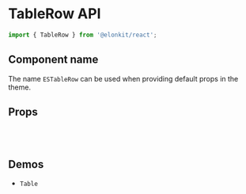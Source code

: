 
<Meta title="Components API/TableRow" />

# TableRow API

```js
import { TableRow } from '@elonkit/react';
```

## Component name

The name `ESTableRow` can be used when providing default props in the theme.

## Props

<TableInterface name="TableRowProps" variant="props" />

<br />

<TableInterface name="TableRowClasses" variant="css" />

<br />

## Demos

<ul>
  <li>
    <LinkTo kind="components-table" story="demo">
      <code>Table</code>
    </LinkTo>
  </li>
</ul>
